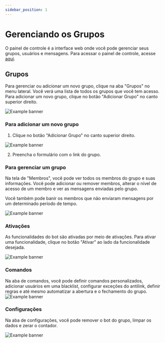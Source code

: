 ```yaml
---
sidebar_position: 1
---
```



# Gerenciando os Grupos

O painel de controle é a interface web onde você pode gerenciar seus grupos, usuários e mensagens. Para acessar o painel de controle, acesse [aqui](https://tomoribot.gdr.dev.br/dashboard).

## Grupos

Para gerenciar ou adicionar um novo grupo, clique na aba "Grupos" no menu lateral. Você verá uma lista de todos os grupos que você tem acesso. Para adicionar um novo grupo, clique no botão "Adicionar Grupo" no canto superior direito.

![Example banner](/img/groups.png)

### Para adicionar um novo grupo

1. Clique no botão "Adicionar Grupo" no canto superior direito.

![Example banner](/img/add_group.png)

2. Preencha o formulário com o link do grupo.

### Para gerenciar um grupo

Na tela de "Membros", você pode ver todos os membros do grupo e suas informações. Você pode adicionar ou remover membros, alterar o nível de acesso de um membro e ver as mensagens enviadas pelo grupo.

Você também pode banir os membros que não enviaram mensagens por um determinado período de tempo.

![Example banner](/img/group-member.png)

### Ativações

As funcionalidades do bot são ativadas por meio de ativações. Para ativar uma funcionalidade, clique no botão "Ativar" ao lado da funcionalidade desejada.

![Example banner](/img/activations.png)

### Comandos

Na aba de comandos, você pode definir comandos personalizados, adicionar usuários em uma blacklist, configurar exceções do antilink, definir regras e até mesmo automatizar a abertura e o fechamento do grupo.
![Example banner](/img/commands.png)

### Configurações

Na aba de configurações, você pode remover o bot do grupo, limpar os dados e zerar o contador.

![Example banner](/img/config.png)